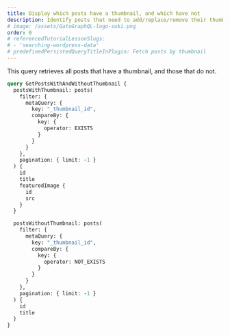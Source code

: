 ```yaml
---
title: Display which posts have a thumbnail, and which have not
description: Identify posts that need to add/replace/remove their thumbnail
# image: /assets/GatoGraphQL-logo-suki.png
order: 0
# referencedTutorialLessonSlugs:
# - 'searching-wordpress-data'
# predefinedPersistedQueryTitleInPlugin: Fetch posts by thumbnail
---
```


This query retrieves all posts that have a thumbnail, and those that do not.

```graphql
query GetPostsWithAndWithoutThumbnail {
  postsWithThumbnail: posts(
    filter: {
      metaQuery: {
        key: "_thumbnail_id",
        compareBy: {
          key: {
            operator: EXISTS
          }
        }
      }
    },
    pagination: { limit: -1 }
  ) {
    id
    title
    featuredImage {
      id
      src
    }
  }

  postsWithoutThumbnail: posts(
    filter: {
      metaQuery: {
        key: "_thumbnail_id",
        compareBy: {
          key: {
            operator: NOT_EXISTS
          }
        }
      }
    },
    pagination: { limit: -1 }
  ) {
    id
    title
  }
}
```
